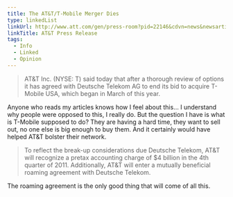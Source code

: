 ```yaml
---
title: The AT&T/T-Mobile Merger Dies
type: linkedList
linkUrl: http://www.att.com/gen/press-room?pid=22146&cdvn=news&newsarticleid=33560&mapcode=corporate|wireless-networks-general
linkTitle: AT&T Press Release
tags:
  - Info
  - Linked
  - Opinion
---
```


> AT&T Inc. (NYSE: T) said today that after a thorough review of options it has agreed with Deutsche Telekom AG to end its bid to acquire T-Mobile USA, which began in March of this year.

Anyone who reads my articles knows how I feel about this… I understand why people were opposed to this, I really do. But the question I have is what is T-Mobile supposed to do? They are having a hard time, they want to sell out, no one else is big enough to buy them. And it certainly would have helped AT&T bolster their network.

> To reflect the break-up considerations due Deutsche Telekom, AT&T will recognize a pretax accounting charge of $4 billion in the 4th quarter of 2011. Additionally, AT&T will enter a mutually beneficial roaming agreement with Deutsche Telekom.

The roaming agreement is the only good thing that will come of all this.
